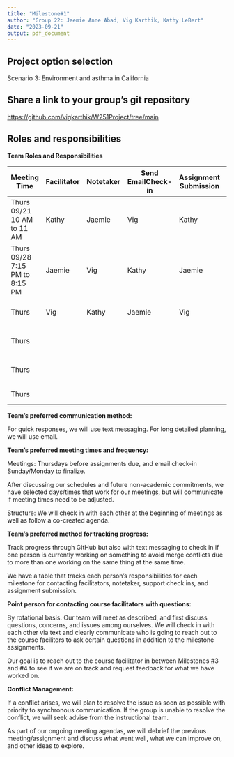 ```yaml
---
title: "Milestone#1"
author: "Group 22: Jaemie Anne Abad, Vig Karthik, Kathy LeBert"
date: "2023-09-21"
output: pdf_document
---
```


## Project option selection

Scenario 3: Environment and asthma in California

## Share a link to your group's git repository

<https://github.com/vigkarthik/W251Project/tree/main>

## Roles and responsibilities

**Team Roles and Responsibilities**

| Meeting Time                   | Facilitator | Notetaker | Send Email**Check-in** | Assignment Submission | Assignment              |
|--------------------------------|-------------|-----------|------------------------|-----------------------|-------------------------|
| Thurs 09/21 10 AM to 11 AM     | Kathy       | Jaemie    | Vig                    | Kathy                 | Milestone #1 due 09/25  |
| Thurs 09/28 7:15 PM to 8:15 PM | Jaemie      | Vig       | Kathy                  | Jaemie                | Milestone #2 due 10/02  |
| Thurs                          | Vig         | Kathy     | Jaemie                 | Vig                   | Milestone #3 due 11/06  |
| Thurs                          |             |           |                        |                       | Milestone #4 due 11/20  |
| Thurs                          |             |           |                        |                       | Milestone #5 due 11/27  |
| Thurs                          |             |           |                        |                       | Milestone#6 due TBD     |

**Team's preferred communication method:**

For quick responses, we will use text messaging. For long detailed planning, we will use email.

**Team's preferred meeting times and frequency:**

Meetings: Thursdays before assignments due, and email check-in Sunday/Monday to finalize.

After discussing our schedules and future non-academic commitments, we have selected days/times that work for our meetings, but will communicate if meeting times need to be adjusted.

Structure: We will check in with each other at the beginning of meetings as well as follow a co-created agenda.

**Team's preferred method for tracking progress:**

Track progress through GitHub but also with text messaging to check in if one person is currently working on something to avoid merge conflicts due to more than one working on the same thing at the same time.

We have a table that tracks each person's responsibilities for each milestone for contacting facilitators, notetaker, support check ins, and assignment submission.

**Point person for contacting course facilitators with questions:**

By rotational basis. Our team will meet as described, and first discuss questions, concerns, and issues among ourselves. We will check in with each other via text and clearly communicate who is going to reach out to the course facilitors to ask certain questions in addition to the milestone assignments.

Our goal is to reach out to the course facilitator in between Milestones #3 and #4 to see if we are on track and request feedback for what we have worked on.

**Conflict Management:**

If a conflict arises, we will plan to resolve the issue as soon as possible with priority to synchronous communication. If the group is unable to resolve the conflict, we will seek advise from the instructional team.

As part of our ongoing meeting agendas, we will debrief the previous meeting/assignment and discuss what went well, what we can improve on, and other ideas to explore.

